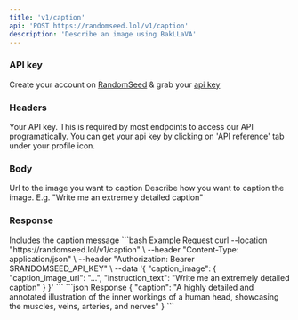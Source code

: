 ```yaml
---
title: 'v1/caption'
api: 'POST https://randomseed.lol/v1/caption'
description: 'Describe an image using BakLLaVA'
---
```

### API key

Create your account on [RandomSeed](https://randomseed.co/signup) & grab your [api key](https://randomseed.co/api-reference/integrate)

### Headers

<ParamField header="Authorization" type="string">
  Your API key. This is required by most endpoints to access our API programatically. You can get your api key by clicking on 'API reference' tab under your profile icon.
</ParamField>

### Body

<ParamField body="caption_image_url" type="string" required>
  Url to the image you want to caption
</ParamField>

<ParamField body="instruction_text" type="string" default="">
  Describe how you want to caption the image. E.g. "Write me an extremely detailed caption"
</ParamField>

### Response

<ResponseField name="caption" type="string">
  Includes the caption message
</ResponseField>

<RequestExample>
```bash Example Request
curl --location "https://randomseed.lol/v1/caption" \
  --header "Content-Type: application/json" \
  --header "Authorization: Bearer $RANDOMSEED_API_KEY" \
  --data '{
    "caption_image": {
      "caption_image_url": "...",
      "instruction_text": "Write me an extremely detailed caption"
    }
  }'
```
</RequestExample>

<ResponseExample>
```json Response
{
  "caption": "A highly detailed and annotated illustration of the inner workings of a human head, showcasing the muscles, veins, arteries, and nerves"
}
```
</ResponseExample>
